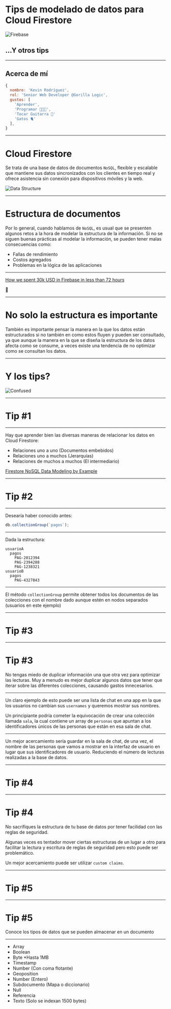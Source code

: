 
# Tips de modelado de datos para Cloud Firestore


<img src={firebase} alt="Firebase" />

<Appear>

## ...Y otros tips

</Appear>

---

## Acerca de mí

```javascript
{
  nombre: 'Kevin Rodríguez',
  rol: 'Senior Web Developer @Gorilla Logic',
  gustos: [
    'Aprender',
    'Programar 👨🏻‍💻',
    'Tocar Guitarra 🎸'
    'Gatos 🐈'
  ],
}
```

---

# Cloud Firestore

Se trata de una base de datos de documentos `NoSQL`, flexible y escalable
que mantiene sus datos sincronizados con los clientes en tiempo real 
y ofrece asistencia sin conexión para dispositivos móviles y la web.


<img src={structure} alt="Data Structure" />

---

# Estructura de documentos

Por lo general, cuando hablamos de `NoSQL`,
es usual que se presenten algunos retos a la hora de modelar
la estructura de la información. Si no se siguen buenas prácticas
al modelar la información, se pueden tener malas consecuencias como:

<ul>
  <Appear>
    <li>Fallas de rendimiento</li>
    <li>Costos agregados</li>
    <li>Problemas en la lógica de las aplicaciones</li>
  </Appear>
</ul>

---

[How we spent 30k USD in Firebase in less than 72 hours](https://hackernoon.com/how-we-spent-30k-usd-in-firebase-in-less-than-72-hours-307490bd24d)

💸

---

# No solo la estructura es importante

También es importante pensar la manera en la que los datos están estructurados
si no también en como estos fluyen y pueden ser consultado, ya que aunque
la manera en la que se diseña la estructura de los datos afecta como se consume,
a veces existe una tendencia de no optimizar como se consultan los datos.

---

# Y los tips?

![Confused](https://media.giphy.com/media/kaq6GnxDlJaBq/giphy.gif)

---

# Tip #1

---

Hay que aprender bien las diversas maneras de relacionar los datos en
Cloud Firestore:

<ul>
  <Appear>
    <li>Relaciones uno a uno (Documentos embebidos)</li>
    <li>Relaciones uno a muchos (Jerarquías)</li>
    <li>Relaciones de muchos a muchos (El intermediario)</li>
  </Appear>
</ul>

[Firestore NoSQL Data Modeling by Example](https://angularfirebase.com/lessons/firestore-nosql-data-modeling-by-example/)

---

# Tip #2

---

Desearía haber conocido antes:

```javascript
db.collectionGroup(`pagos`);
```

--- 

Dada la estructura:

```
usuarioA
  pagos
    PAG-2012394
    PAG-2394288
    PAG-1238321
usuarioB
  pagos
    PAG-4327843
```

---

El método `collectionGroup` permite obtener todos los documentos de
las colecciones con el nombre dado aunque estén en nodos separados (usuarios en este ejemplo)


---

# Tip #3

---

# Tip #3

No tengas miedo de duplicar información una que otra vez para optimizar
las lecturas. Muy a menudo es mejor duplicar algunos datos que tener que iterar
sobre las diferentes colecciones, causando gastos innecesarios.

---

Un claro ejemplo de esto puede ser una lista de chat en una app en la que
los usuarios no cambian sus `usernames` y queremos mostrar sus nombres.

Un principiante podría cometer la equivocación de crear una colección llamada
`sala`, la cual contiene un array de `personas` que apuntan a los identificadores
únicos de las personas que están en esa sala de chat.

---

Un mejor acercamiento sería guardar en la sala de chat, de una vez,
el nombre de las personas que vamos a mostrar en la interfaz de usuario
en lugar que sus identificadores de usuario. Reduciendo el número de lecturas
realizadas a la base de datos.

---

# Tip #4

---

# Tip #4

No sacrifiques la estructura de tu base de datos por tener facilidad con
las reglas de seguridad.

Algunas veces es tentador mover ciertas estructuras de un lugar a otro
para facilitar la lectura y escritura de reglas de seguridad pero esto
puede ser problemático.

Un mejor acercamiento puede ser utilizar `custom claims`.

---

# Tip #5

---

# Tip #5

Conoce los tipos de datos que se pueden almacenar en un documento

---

<ul>
  <Appear>
    <li>Array</li>
    <li>Boolean</li>
    <li>Byte *Hasta 1MB</li>
    <li>Timestamp</li>
    <li>Number (Con coma flotante)</li>
    <li>Geoposition</li>
    <li>Number (Entero)</li>
    <li>Subdocumento (Mapa o diccionario)</li>
    <li>Null</li>
    <li>Referencia</li>
    <li>Texto (Solo se indexan 1500 bytes)</li>
  </Appear>
</ul>